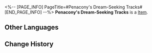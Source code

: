 <%-- [PAGE_INFO]
PageTitle=#Penacony's Dream-Seeking Tracks#
[END_PAGE_INFO] --%>
{{Item Infobox
|id          = 53126
|image       = Item Penacony's Dream-Seeking Tracks.png
|type        = 
|invCategory = Relics
|rarity      = 4
|effect      = 
|description = In Penacony's dreamscape city, intricate tracks meander between buildings, supporting the Spheroids that visitors ride in, and connecting rich and diverse dreams together.
|source1     = [[Simulated Universe: World 8 - Immersion Device Redemption]]
}}
'''Penacony's Dream-Seeking Tracks''' is a [[Item]].

==Other Languages==
{{Other Languages
|en   = Penacony's Dream-Seeking Tracks
|zhs  = 匹诺康尼的逐梦轨道
|zht  = 匹諾康尼的逐夢軌道
|ja   = ピノコニーの夢追い軌道
|ko   = 페나코니의 꿈을 좇는 궤도
|es   = Vías de búsqueda de sueños de Colonipenal
|fr   = Rails des rêves de Penacony
|ru   = Магистраль грёз Пенаконии
|th   = Penacony's Dream-Seeking Tracks
|vi   = Cung Đường Mộng Mơ Penacony
|de   = Penaconys Traumsuchspuren
|id   = Penacony's Dream-Seeking Tracks
|pt   = Pistas Sonhadoras de Penacony
}}

==Change History==
{{Change History|2.0}}
